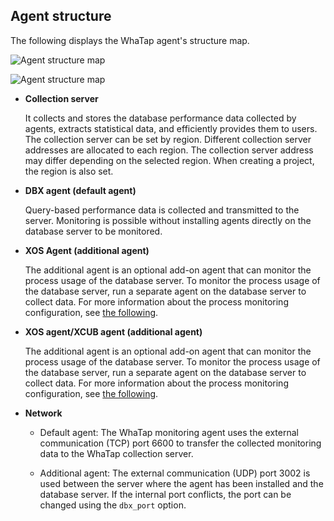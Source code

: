 ## Agent structure

The following displays the WhaTap agent's structure map. 

<Xclude product='cubrid'>

![Agent structure map](/img/agent_xos_architecture.png)

</Xclude>

<InDoc product='cubrid'>

![Agent structure map](/img/agent_xos_xcub_architecture.png)

</InDoc>

-   **Collection server**

    It collects and stores the database performance data collected by agents, extracts statistical data, and efficiently provides them to users. The collection server can be set by region. Different collection server addresses are allocated to each region. The collection server address may differ depending on the selected region. When creating a project, the region is also set.

-   **DBX agent (default agent)**

    Query-based performance data is collected and transmitted to the server. Monitoring is possible without installing agents directly on the database server to be monitored.

<Xclude product='cubrid'>

-   **XOS Agent (additional agent)**

    The additional agent is an optional add-on agent that can monitor the process usage of the database server. To monitor the process usage of the database server, run a separate agent on the database server to collect data. For more information about the process monitoring configuration, see [the following](agent-manage).

</Xclude>
<InDoc product='cubrid'>

-   **XOS agent/XCUB agent (additional agent)**

    The additional agent is an optional add-on agent that can monitor the process usage of the database server. To monitor the process usage of the database server, run a separate agent on the database server to collect data. For more information about the process monitoring configuration, see [the following](agent-manage).

</InDoc>

-   **Network**

    -   Default agent: The WhaTap monitoring agent uses the external communication (TCP) port 6600 to transfer the collected monitoring data to the WhaTap collection server.

    -   Additional agent: The external communication (UDP) port 3002 is used between the server where the agent has been installed and the database server. If the internal port conflicts, the port can be changed using the `dbx_port` option.
